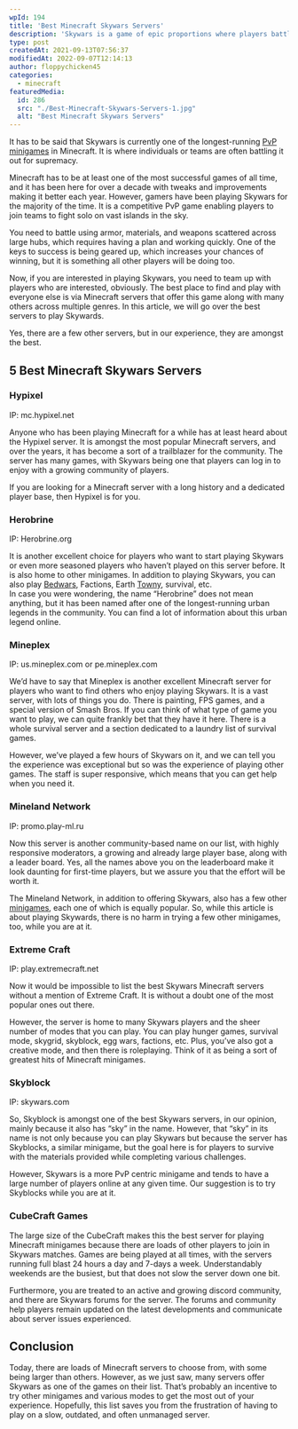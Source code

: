 ```yaml
---
wpId: 194
title: 'Best Minecraft Skywars Servers'
description: 'Skywars is a game of epic proportions where players battle it out in the sky, vying for their spot on top of one another''s islands. A truly epic PVP experience.'
type: post
createdAt: 2021-09-13T07:56:37
modifiedAt: 2022-09-07T12:14:13
author: floppychicken45
categories:
  - minecraft
featuredMedia:
  id: 286
  src: "./Best-Minecraft-Skywars-Servers-1.jpg"
  alt: "Best Minecraft Skywars Servers"
---
```



It has to be said that Skywars is currently one of the longest-running [PvP](https://www.ghostcap.com/best-minecraft-pvp-servers/) [minigames](https://www.ghostcap.com/best-minecraft-minigames-servers/) in Minecraft. It is where individuals or teams are often battling it out for supremacy.

Minecraft has to be at least one of the most successful games of all time, and it has been here for over a decade with tweaks and improvements making it better each year. However, gamers have been playing Skywars for the majority of the time. It is a competitive PvP game enabling players to join teams to fight solo on vast islands in the sky.

You need to battle using armor, materials, and weapons scattered across large hubs, which requires having a plan and working quickly. One of the keys to success is being geared up, which increases your chances of winning, but it is something all other players will be doing too.

Now, if you are interested in playing Skywars, you need to team up with players who are interested, obviously. The best place to find and play with everyone else is via Minecraft servers that offer this game along with many others across multiple genres. In this article, we will go over the best servers to play Skywards.

Yes, there are a few other servers, but in our experience, they are amongst the best.

## 5 Best Minecraft Skywars Servers

### Hypixel

IP: mc.hypixel.net

Anyone who has been playing Minecraft for a while has at least heard about the Hypixel server. It is amongst the most popular Minecraft servers, and over the years, it has become a sort of a trailblazer for the community. The server has many games, with Skywars being one that players can log in to enjoy with a growing community of players.

If you are looking for a Minecraft server with a long history and a dedicated player base, then Hypixel is for you.

### Herobrine

IP: Herobrine.org

It is another excellent choice for players who want to start playing Skywars or even more seasoned players who haven’t played on this server before. It is also home to other minigames. In addition to playing Skywars, you can also play [Bedwars](https://www.ghostcap.com/best-minecraft-bedwars-servers/), Factions, Earth [Towny](https://www.ghostcap.com/best-minecraft-towny-servers/), survival, etc.  
In case you were wondering, the name “Herobrine” does not mean anything, but it has been named after one of the longest-running urban legends in the community. You can find a lot of information about this urban legend online.

### Mineplex

IP: us.mineplex.com or pe.mineplex.com

We’d have to say that Mineplex is another excellent Minecraft server for players who want to find others who enjoy playing Skywars. It is a vast server, with lots of things you do. There is painting, FPS games, and a special version of Smash Bros. If you can think of what type of game you want to play, we can quite frankly bet that they have it here. There is a whole survival server and a section dedicated to a laundry list of survival games.

However, we’ve played a few hours of Skywars on it, and we can tell you the experience was exceptional but so was the experience of playing other games. The staff is super responsive, which means that you can get help when you need it.

### Mineland Network

IP: promo.play-ml.ru

Now this server is another community-based name on our list, with highly responsive moderators, a growing and already large player base, along with a leader board. Yes, all the names above you on the leaderboard make it look daunting for first-time players, but we assure you that the effort will be worth it.

The Mineland Network, in addition to offering Skywars, also has a few other [minigames](https://www.ghostcap.com/best-minecraft-minigames-servers/), each one of which is equally popular. So, while this article is about playing Skywards, there is no harm in trying a few other minigames, too, while you are at it.

### Extreme Craft

IP: play.extremecraft.net

Now it would be impossible to list the best Skywars Minecraft servers without a mention of Extreme Craft. It is without a doubt one of the most popular ones out there.

However, the server is home to many Skywars players and the sheer number of modes that you can play. You can play hunger games, survival mode, skygrid, skyblock, egg wars, factions, etc. Plus, you’ve also got a creative mode, and then there is roleplaying. Think of it as being a sort of greatest hits of Minecraft minigames.

### Skyblock

IP: skywars.com

So, Skyblock is amongst one of the best Skywars servers, in our opinion, mainly because it also has “sky” in the name. However, that “sky” in its name is not only because you can play Skywars but because the server has Skyblocks, a similar minigame, but the goal here is for players to survive with the materials provided while completing various challenges.

However, Skywars is a more PvP centric minigame and tends to have a large number of players online at any given time. Our suggestion is to try Skyblocks while you are at it.

### CubeCraft Games

The large size of the CubeCraft makes this the best server for playing Minecraft minigames because there are loads of other players to join in Skywars matches. Games are being played at all times, with the servers running full blast 24 hours a day and 7-days a week. Understandably weekends are the busiest, but that does not slow the server down one bit.

Furthermore, you are treated to an active and growing discord community, and there are Skywars forums for the server. The forums and community help players remain updated on the latest developments and communicate about server issues experienced.

## Conclusion

Today, there are loads of Minecraft servers to choose from, with some being larger than others. However, as we just saw, many servers offer Skywars as one of the games on their list. That’s probably an incentive to try other minigames and various modes to get the most out of your experience. Hopefully, this list saves you from the frustration of having to play on a slow, outdated, and often unmanaged server.